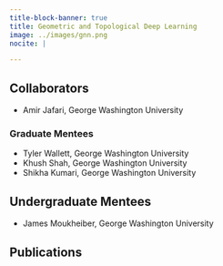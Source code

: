 ```yaml
---
title-block-banner: true
title: Geometric and Topological Deep Learning
image: ../images/gnn.png
nocite: |

---
```


## Collaborators
- Amir Jafari, George Washington University
  
### Graduate Mentees
- Tyler Wallett, George Washington University
- Khush Shah, George Washington University
- Shikha Kumari, George Washington University

## Undergraduate Mentees
- James Moukheiber, George Washington University

## Publications
:::{#refs}
:::